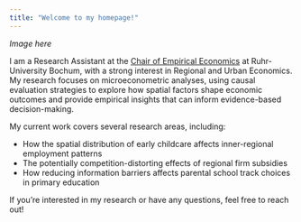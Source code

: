 ```yaml
---
title: "Welcome to my homepage!"
---
```


::: {.grid}

::: {.g-col-4}

*Image here*

:::

::: {.g-col-8}
I am a Research Assistant at the [Chair of Empirical Economics](https://www2.wiwi.rub.de/en/chairs/empirische-wirtschaftsforschung-en/){target="_blank"} at Ruhr-University Bochum, with a strong interest in Regional and Urban Economics. My research focuses on microeconometric analyses, using causal evaluation strategies to explore how spatial factors shape economic outcomes and provide empirical insights that can inform evidence-based decision-making.

My current work covers several research areas, including:

- How the spatial distribution of early childcare affects inner-regional employment patterns
- The potentially competition-distorting effects of regional firm subsidies
- How reducing information barriers affects parental school track choices in primary education

If you're interested in my research or have any questions, feel free to reach out!
:::

:::



